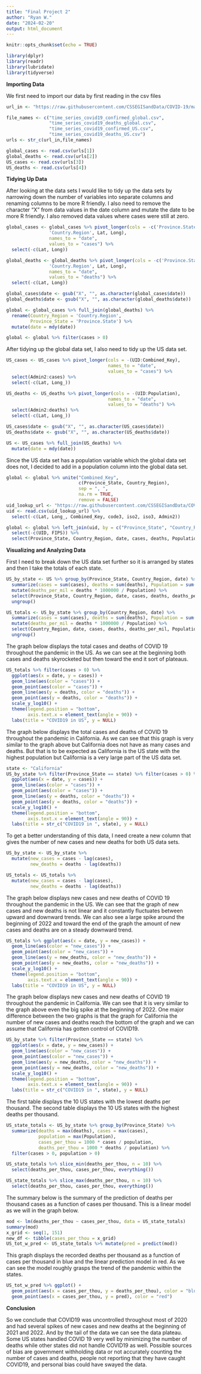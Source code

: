 ---
title: "Final Project 2"
author: "Ryan W."
date: "2024-02-20"
output: html_document
---

```{r setup, include=FALSE}
knitr::opts_chunk$set(echo = TRUE)
```

```{r, include=FALSE}
library(dplyr)
library(readr)
library(lubridate)
library(tidyverse)
```


**Importing Data**

We first need to import our data by first reading in the csv files
```{r import_data, message=FALSE}
url_in <- "https://raw.githubusercontent.com/CSSEGISandData/COVID-19/master/csse_covid_19_data/csse_covid_19_time_series/"

file_names <- c("time_series_covid19_confirmed_global.csv",
                "time_series_covid19_deaths_global.csv",
                "time_series_covid19_confirmed_US.csv",
                "time_series_covid19_deaths_US.csv")
urls <- str_c(url_in,file_names)

global_cases <- read.csv(urls[1])
global_deaths <- read.csv(urls[2])
US_cases <- read.csv(urls[3])
US_deaths <- read.csv(urls[4])
```

**Tidying Up Data**

After looking at the data sets I would like to tidy up the data sets by narrowing down the number of variables into separate columns and renaming columns to be more R friendly.
I also need to remove the character "X" from data values in the date column and mutate the date to be more R friendly.
I also removed data values where cases were still at zero.

```{r tidy_global_data, message=FALSE}
global_cases <- global_cases %>% pivot_longer(cols = -c('Province.State', 
                'Country.Region', Lat, Long),
                names_to = "date", 
                values_to = "cases") %>% 
  select(-c(Lat, Long))

global_deaths <- global_deaths %>% pivot_longer(cols = -c('Province.State', 
                'Country.Region', Lat, Long),
                names_to = "date", 
                values_to = "deaths") %>% 
  select(-c(Lat, Long))

global_cases$date <- gsub("X", "", as.character(global_cases$date))
global_deaths$date <- gsub("X", "", as.character(global_deaths$date))

global <- global_cases %>% full_join(global_deaths) %>% 
  rename(Country_Region = 'Country.Region', 
         Province_State = 'Province.State') %>% 
  mutate(date = mdy(date))

global <- global %>% filter(cases > 0)
```

After tidying up the global data set, I also need to tidy up the US data set.

```{r tidy_US_data, message=FALSE}
US_cases <- US_cases %>% pivot_longer(cols = -(UID:Combined_Key), 
                                      names_to = "date", 
                                      values_to = "cases") %>% 
  select(Admin2:cases) %>% 
  select(-c(Lat, Long_))

US_deaths <- US_deaths %>% pivot_longer(cols = -(UID:Population), 
                                      names_to = "date", 
                                      values_to = "deaths") %>% 
  select(Admin2:deaths) %>% 
  select(-c(Lat, Long_))

US_cases$date <- gsub("X", "", as.character(US_cases$date))
US_deaths$date <- gsub("X", "", as.character(US_deaths$date))

US <- US_cases %>% full_join(US_deaths) %>% 
  mutate(date = mdy(date))
```

Since the US data set has a population variable which the global data set does not, I decided to add in a population column into the global data set.

```{r adding_pop}
global <- global %>% unite("Combined_Key", 
                           c(Province_State, Country_Region), 
                           sep = ", ", 
                           na.rm = TRUE, 
                           remove = FALSE)
uid_lookup_url <- "https://raw.githubusercontent.com/CSSEGISandData/COVID-19/master/csse_covid_19_data/UID_ISO_FIPS_LookUp_Table.csv"
uid <- read.csv(uid_lookup_url) %>% 
  select(-c(Lat, Long_, Combined_Key, code3, iso2, iso3, Admin2))

global <- global %>% left_join(uid, by = c("Province_State", "Country_Region")) %>% 
  select(-c(UID, FIPS)) %>% 
  select(Province_State, Country_Region, date, cases, deaths, Population, Combined_Key)
```

**Visualizing and Analyzing Data**

First I need to break down the US data set further so it is arranged by states and then I take the totals of each state.

```{r more_US_data, message=FALSE}
US_by_state <- US %>% group_by(Province_State, Country_Region, date) %>% 
  summarize(cases = sum(cases), deaths = sum(deaths), Population = sum(Population)) %>% 
  mutate(deaths_per_mil = deaths * 1000000 / Population) %>% 
  select(Province_State, Country_Region, date, cases, deaths, deaths_per_mil, Population) %>% 
  ungroup()

US_totals <- US_by_state %>% group_by(Country_Region, date) %>% 
  summarize(cases = sum(cases), deaths = sum(deaths), Population = sum(Population)) %>% 
  mutate(deaths_per_mil = deaths * 1000000 / Population) %>% 
  select(Country_Region, date, cases, deaths, deaths_per_mil, Population) %>% 
  ungroup()
```

The graph below displays the total cases and deaths of COVID 19 throughout the pandemic in the US. As we can see at the beginning both cases and deaths skyrocketed but then toward the end it sort of plateaus.

```{r}
US_totals %>% filter(cases > 0) %>% 
  ggplot(aes(x = date, y = cases)) + 
  geom_line(aes(color = "cases")) + 
  geom_point(aes(color = "cases")) + 
  geom_line(aes(y = deaths, color = "deaths")) + 
  geom_point(aes(y = deaths, color = "deaths")) + 
  scale_y_log10() + 
  theme(legend.position = "bottom", 
        axis.text.x = element_text(angle = 90)) + 
  labs(title = "COVID19 in US", y = NULL)
```

The graph below displays the total cases and deaths of COVID 19 throughout the pandemic in California. As we can see that this graph is very similar to the graph above but California does not have as many cases and deaths. But that is to be expected as California is the US state with the highest population but California is a very large part of the US data set.

```{r}
state <- "California"
US_by_state %>% filter(Province_State == state) %>% filter(cases > 0) %>% 
  ggplot(aes(x = date, y = cases)) + 
  geom_line(aes(color = "cases")) + 
  geom_point(aes(color = "cases")) + 
  geom_line(aes(y = deaths, color = "deaths")) + 
  geom_point(aes(y = deaths, color = "deaths")) + 
  scale_y_log10() + 
  theme(legend.position = "bottom", 
        axis.text.x = element_text(angle = 90)) + 
  labs(title = str_c("COVID19 in ", state), y = NULL)
```

To get a better understanding of this data, I need create a new column that gives the number of new cases and new deaths for both US data sets.

```{r}
US_by_state <- US_by_state %>% 
  mutate(new_cases = cases - lag(cases), 
         new_deaths = deaths - lag(deaths))

US_totals <- US_totals %>% 
  mutate(new_cases = cases - lag(cases), 
         new_deaths = deaths - lag(deaths))
```

The graph below displays new cases and new deaths of COVID 19 throughout the pandemic in the US. We can see that the graph of new cases and new deaths is not linear and it constantly fluctuates between upward and downward trends. We can also see a large spike around the beginning of 2022 and toward the end of the graph the amount of new cases and deaths are on a steady downward trend.

```{r}
US_totals %>% ggplot(aes(x = date, y = new_cases)) + 
  geom_line(aes(color = "new_cases")) + 
  geom_point(aes(color = "new_cases")) + 
  geom_line(aes(y = new_deaths, color = "new_deaths")) + 
  geom_point(aes(y = new_deaths, color = "new_deaths")) + 
  scale_y_log10() + 
  theme(legend.position = "bottom", 
        axis.text.x = element_text(angle = 90)) + 
  labs(title = "COVID19 in US", y = NULL)
```

The graph below displays new cases and new deaths of COVID 19 throughout the pandemic in California. We can see that it is very similar to the graph above even the big spike at the beginning of 2022. One major difference between the two graphs is that the graph for California the number of new cases and deaths reach the bottom of the graph and we can assume that California has gotten control of COVID19.

```{r}
US_by_state %>% filter(Province_State == state) %>% 
  ggplot(aes(x = date, y = new_cases)) + 
  geom_line(aes(color = "new_cases")) + 
  geom_point(aes(color = "new_cases")) + 
  geom_line(aes(y = new_deaths, color = "new_deaths")) + 
  geom_point(aes(y = new_deaths, color = "new_deaths")) + 
  scale_y_log10() + 
  theme(legend.position = "bottom", 
        axis.text.x = element_text(angle = 90)) + 
  labs(title = str_c("COVID19 in ", state), y = NULL)
```

The first table displays the 10 US states with the lowest deaths per thousand. The second table displays the 10 US states with the highest deaths per thousand.

```{r}
US_state_totals <- US_by_state %>% group_by(Province_State) %>% 
  summarize(deaths = max(deaths), cases = max(cases), 
            population = max(Population), 
            cases_per_thou = 1000 * cases / population, 
            deaths_per_thou = 1000 * deaths / population) %>% 
  filter(cases > 0, population > 0)

US_state_totals %>% slice_min(deaths_per_thou, n = 10) %>% 
  select(deaths_per_thou, cases_per_thou, everything())

US_state_totals %>% slice_max(deaths_per_thou, n = 10) %>% 
  select(deaths_per_thou, cases_per_thou, everything())
```

The summary below is the summary of the prediction of deaths per thousand cases as a function of cases per thousand. This is a linear model as we will in the graph below.

```{r}
mod <- lm(deaths_per_thou ~ cases_per_thou, data = US_state_totals)
summary(mod)
x_grid <- seq(1, 151)
new_df <- tibble(cases_per_thou = x_grid)
US_tot_w_pred <- US_state_totals %>% mutate(pred = predict(mod))
```

This graph displays the recorded deaths per thousand as a function of cases per thousand in blue and the linear prediction model in red. As we can see the model roughly grasps the trend of the pandemic within the states. 

```{r}
US_tot_w_pred %>% ggplot() + 
  geom_point(aes(x = cases_per_thou, y = deaths_per_thou), color = "blue") + 
  geom_point(aes(x = cases_per_thou, y = pred), color = "red")
```

**Conclusion**

So we conclude that COVID19 was uncontrolled throughout most of 2020 and had several spikes of new cases and new deaths at the beginning of 2021 and 2022. And by the tail of the data we can see the data plateau. Some US states handled COVID 19 very well by minimizing the number of deaths while other states did not handle COVID19 as well. Possible sources of bias are government withholding data or not accurately counting the number of cases and deaths, people not reporting that they have caught COVID19, and personal bias could have swayed the data. 
